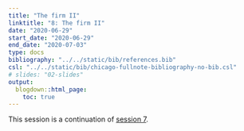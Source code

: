 ```yaml
---
title: "The firm II"
linktitle: "8: The firm II"
date: "2020-06-29"
start_date: "2020-06-29"
end_date: "2020-07-03"
type: docs
bibliography: "../../static/bib/references.bib"
csl: "../../static/bib/chicago-fullnote-bibliography-no-bib.csl"
# slides: "02-slides"
output:
  blogdown::html_page:
    toc: true
---
```


This session is a continuation of [session 7](/content/07-content/).
